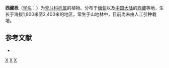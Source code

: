 {{Speciesbox 
| genus = Quercus
| species = lodicosa
| authority = E. K. Warb.
}}

'''西藏栎'''（[[学名|学名]]：{{lang|la|''Quercus lodicosa''}}）为[[壳斗科|壳斗科]][[栎属|栎属]]的植物。分布于[[缅甸|缅甸]]以及[[中国大陆|中国大陆]]的[[西藏|西藏]]等地，生长于海拔1,800米至2,400米的地区，常生于山地林中，目前尚未由人工引种栽培。

== 参考文献 ==
<div class="references-small">
* {{cite web| url =http://www.bioinfo.cn/db05/KmzwSpecies.php?action=view&id=8000| title =西藏栎| work =《中国高等植物数据库全库》| publisher =中国科学院微生物研究所| author =昆明植物研究所| accessdate =2009-02-25| deadurl =yes| archiveurl =https://web.archive.org/web/20160305083907/http://www.bioinfo.cn/db05/KmzwSpecies.php?action=view&id=8000| archivedate =2016-03-05| df =}}
</div>

{{Taxonbar}}

[[Category:栎属|X]]
[[Category:緬甸植物|X]]
[[Category:西藏植物|X]]